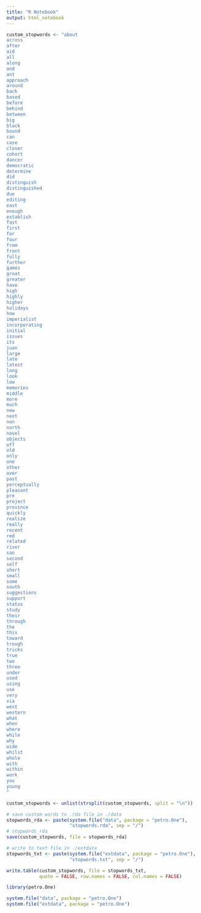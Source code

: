```yaml
---
title: "R Notebook"
output: html_notebook
---
```


```r
custom_stopwords <- "about
across
after
aid
all
along
and
ant
approach
around
back
based
before
behind
between
big
black
bound
can
case
closer
cohort
dancer
democratic
determine
did
distinguish
distinguished
due
editing
east
enough
establish
fast
first
for
four
from
front
fully
further
games
great
greater
have
high
highly
higher
holidays
how
imperialist
incorporating
initial
issues
its
juan
large
late
latest
long
look
low
memories
middle
more
much
new
next
non
north
novel
objects
off
old
only
one
other
over
past
perceptually
pleasant
pre
project
province
quickly
realize
really
recent
red
related
river
san
second
self
short
small
some
south
suggestions
support
status
study
their
through
the
this
toward
trough
tricks
true
two
three
under
used
using
use
very
via
west
western
what
when
where
while
why
wide
whilst
whole
with
within
work
you
young
"

custom_stopwords <- unlist(strsplit(custom_stopwords, split = "\n"))
```

```r
# save custom words to .rda file in ./data
stopwords_rda <- paste(system.file("data", package = "petro.One"), 
                       "stopwords.rda", sep = "/")
# stopwords_rda
save(custom_stopwords, file = stopwords_rda)
```

```r
# write to text file in ./extdata
stopwords_txt <- paste(system.file("extdata", package = "petro.One"), 
                       "stopwords.txt", sep = "/")

write.table(custom_stopwords, file = stopwords_txt, 
            quote = FALSE, row.names = FALSE, col.names = FALSE)
```


```r
library(petro.One)

system.file("data", package = "petro.One")
system.file("extdata", package = "petro.One")
```

